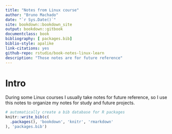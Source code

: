 ```yaml
--- 
title: "Notes from Linux course"
author: "Bruno Machado"
date: "`r Sys.Date()`"
site: bookdown::bookdown_site
output: bookdown::gitbook
documentclass: book
bibliography: [ packages.bib]
biblio-style: apalike
link-citations: yes
github-repo: rstudio/book-notes-linux-learn
description: "Those notes are for future reference"
---
```


# Intro

During some Linux courses I usually take notes for future reference, so I use this notes to organize my notes for study and future projects.

```r
# automatically create a bib database for R packages
knitr::write_bib(c(
  .packages(), 'bookdown', 'knitr', 'rmarkdown'
), 'packages.bib')
```

